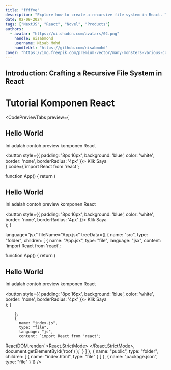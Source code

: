 ```yaml
---
title: "ffffve"
description: "Explore how to create a recursive file system in React. This blog post provides a comprehensive guide on building a file system where folders and files can be nested, added, renamed, and deleted."
date: 02-09-2024
tags: ["NextJS", "React", "Novel", "Products"]
authors:
  - avatar: "https://ui.shadcn.com/avatars/02.png"
    handle: nisabmohd
    username: Nisab Mohd
    handleUrl: "https://github.com/nisabmohd"
cover: "https://img.freepik.com/premium-vector/many-monsters-various-colors-doodle-come-bless-birthday-happy_577083-84.jpg?w=826"
---
```


## Introduction: Crafting a Recursive File System in React
# Tutorial Komponen React

<CodePreviewTabs
  preview={
    <div>
      <h2>Hello World</h2>
      <p>Ini adalah contoh preview komponen React</p>
      <button style={{ padding: '8px 16px', background: 'blue', color: 'white', border: 'none', borderRadius: '4px' }}>
        Klik Saya
      </button>
    </div>
  }
  code={`import React from 'react';

function App() {
  return (
    <div>
      <h2>Hello World</h2>
      <p>Ini adalah contoh preview komponen React</p>
      <button style={{ 
        padding: '8px 16px', 
        background: 'blue', 
        color: 'white', 
        border: 'none', 
        borderRadius: '4px' 
      }}>
        Klik Saya
      </button>
    </div>
  );
}

  language="jsx"
  fileName="App.jsx"
  treeData={[
    {
      name: "src",
      type: "folder",
      children: [
        { 
          name: "App.jsx", 
          type: "file",
          language: "jsx",
          content: `import React from 'react';
          
function App() {
  return (
    <div>
      <h2>Hello World</h2>
      <p>Ini adalah contoh preview komponen React</p>
      <button style={{ 
        padding: '8px 16px', 
        background: 'blue', 
        color: 'white', 
        border: 'none', 
        borderRadius: '4px' 
      }}>
        Klik Saya
      </button>
    </div>
  );
}

        },
        { 
          name: "index.js", 
          type: "file",
          language: "js",
          content: `import React from 'react';

ReactDOM.render(
  <React.StrictMode>
    <App />
  </React.StrictMode>,
  document.getElementById('root')
);`
        }
      ]
    },
    {
      name: "public",
      type: "folder",
      children: [
        { name: "index.html", type: "file" }
      ]
    },
    { name: "package.json", type: "file" }
  ]}
/>